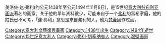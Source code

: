 {{expand|time=2010-08-11T02:25:12+00:00}}
{{Infobox artist
| name =Melozzo da Forlì
| image =Melozzo.jpg
| imagesize =
| caption =
| birthname =
| birthdate = 约公元1438年
| location = [[弗利|弗利]]
| deathdate = 公元1494年,56岁
| deathplace = [[弗利|弗利]]
| field = 绘画, architecture
| training =[[弗利绘画学校|弗利绘画学校]]
| movement = 文艺复兴
| works = frescoes of the Basilica of [[Santi_Apostoli|Santi Apostoli]] (Rome), [[Basilica_della_Santa_Casa|Basilica della Santa Casa]] (Loreto)
| patrons = [[Ansuino_da_Forlì|Ansuino da Forlì]]
| influenced by =
| influenced =[[米开朗基罗|米开朗基罗]],  [[拉斐尔|拉斐尔]], [[伯拉孟特|伯拉孟特]], [[Correggio|Correggio]]
| awards =
}}

美洛佐·达·弗利(约公元1438年至公元1494年11月8日)，是15世纪[[意大利|意大利]][[翁布利亚画派|翁布利亚画派]]著名的画家。关于他的早年资料很少，可能来自于一个[[弗利|弗利]]的富裕家庭，他的姓氏已不可考，「達·弗利」意思是來自弗利的人。他为[[梵蒂冈|梵蒂冈]]作过画。

{{Authority control}}
{{Italy-bio-stub}}

[[Category:意大利文藝復興畫家|Category:意大利文藝復興畫家]]
[[Category:1438年出生|Category:1438年出生]]
[[Category:1494年逝世|Category:1494年逝世]]
[[Category:15世纪意大利人|Category:15世纪意大利人]]
[[Category:弗利-切塞纳省人|Category:弗利-切塞纳省人]]
[[Category:湿壁画家|Category:湿壁画家]]